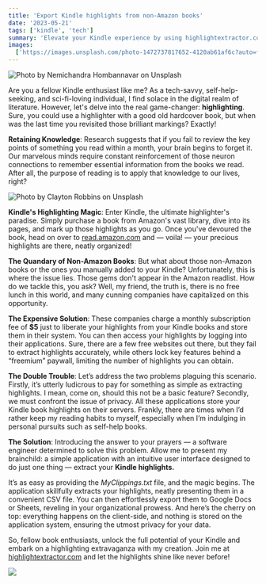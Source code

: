 ```yaml
---
title: 'Export Kindle highlights from non-Amazon books'
date: '2023-05-21'
tags: ['kindle', 'tech']
summary: 'Elevate your Kindle experience by using highlightextractor.com for efficient highlighting and exporting.'
images:
  ['https://images.unsplash.com/photo-1472737817652-4120ab61af6c?auto=format&fit=crop&w=1161&q=80']
---
```


![Photo by [Nemichandra Hombannavar](https://unsplash.com/@nemichandra?utm_source=medium&utm_medium=referral) on [Unsplash](https://unsplash.com?utm_source=medium&utm_medium=referral)](https://images.unsplash.com/photo-1472737817652-4120ab61af6c?auto=format&fit=crop&w=1161&q=80)

Are you a fellow Kindle enthusiast like me? As a tech-savvy, self-help-seeking, and sci-fi-loving individual, I find solace in the digital realm of literature. However, let's delve into the real game-changer: **highlighting**. Sure, you could use a highlighter with a good old hardcover book, but when was the last time you revisited those brilliant markings? Exactly!

**Retaining Knowledge**: Research suggests that if you fail to review the key points of something you read within a month, your brain begins to forget it. Our marvelous minds require constant reinforcement of those neuron connections to remember essential information from the books we read. After all, the purpose of reading is to apply that knowledge to our lives, right?

![Photo by [Clayton Robbins](https://unsplash.com/@claytonrobbins?utm_source=medium&utm_medium=referral) on [Unsplash](https://unsplash.com?utm_source=medium&utm_medium=referral)](https://cdn-images-1.medium.com/max/12000/0*8wLiby2jA3qCgoeD)

**Kindle's Highlighting Magic**: Enter Kindle, the ultimate highlighter's paradise. Simply purchase a book from Amazon's vast library, dive into its pages, and mark up those highlights as you go. Once you've devoured the book, head on over to [read.amazon.com](https://read.amazon.com/) and — voila! — your precious highlights are there, neatly organized!

**The Quandary of Non-Amazon Books**: But what about those non-Amazon books or the ones you manually added to your Kindle? Unfortunately, this is where the issue lies. Those gems don't appear in the Amazon readlist. How do we tackle this, you ask? Well, my friend, the truth is, there is no free lunch in this world, and many cunning companies have capitalized on this opportunity.

**The Expensive Solution**: These companies charge a monthly subscription fee of **$5** just to liberate your highlights from your Kindle books and store them in their system. You can then access your highlights by logging into their applications. Sure, there are a few free websites out there, but they fail to extract highlights accurately, while others lock key features behind a “freemium” paywall, limiting the number of highlights you can obtain.

**The Double Trouble**: Let’s address the two problems plaguing this scenario. Firstly, it’s utterly ludicrous to pay for something as simple as extracting highlights. I mean, come on, should this not be a basic feature? Secondly, we must confront the issue of privacy. All these applications store your Kindle book highlights on their servers. Frankly, there are times when I’d rather keep my reading habits to myself, especially when I’m indulging in personal pursuits such as self-help books.

**The Solution**: Introducing the answer to your prayers — a software engineer determined to solve this problem. Allow me to present my brainchild: a simple application with an intuitive user interface designed to do just one thing — extract your **Kindle highlights.**

It’s as easy as providing the _MyClippings.txt_ file, and the magic begins. The application skillfully extracts your highlights, neatly presenting them in a convenient CSV file. You can then effortlessly export them to Google Docs or Sheets, reveling in your organizational prowess. And here’s the cherry on top: everything happens on the client-side, and nothing is stored on the application system, ensuring the utmost privacy for your data.

So, fellow book enthusiasts, unlock the full potential of your Kindle and embark on a highlighting extravaganza with my creation. Join me at [highlightextractor.com](https://www.highlightextractor.com/) and let the highlights shine like never before!

![](https://cdn-images-1.medium.com/max/2000/1*RHHt25op0359OrAtxfcb6A.png)
